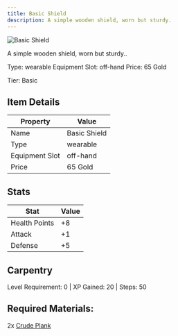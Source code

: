 ```yaml
---
title: Basic Shield
description: A simple wooden shield, worn but sturdy.
---
```


<div className="flex items-start gap-6 mb-8">
  <div className="flex-shrink-0">
    <img src="/assets/resources/crafting/weapons/shields/basic_shield.png" alt="Basic Shield" className="w-24 h-24 border rounded-lg" />
  </div>
  <div className="flex-1">
    <div className="space-y-2">
      <p className="text-lg text-muted-foreground">A simple wooden shield, worn but sturdy..</p>
      <div className="flex flex-wrap gap-4 text-sm">
        <span className="px-2 py-1 bg-green-100 dark:bg-green-900 rounded-md">
          Type: wearable
        </span>
        <span className="px-2 py-1 bg-purple-100 dark:bg-purple-900 rounded-md">
          Equipment Slot: off-hand
        </span>
        <span className="px-2 py-1 bg-yellow-100 dark:bg-yellow-900 rounded-md">
          Price: 65 Gold
        </span>
      </div>
      <p className="text-sm font-medium">Tier: Basic</p>
    </div>
  </div>
</div>

## Item Details
| Property | Value |
|----------|-------|
| Name | Basic Shield |
| Type | wearable |
| Equipment Slot | off-hand |
| Price | 65 Gold |

## Stats
| Stat | Value |
|------|-------|
| Health Points | +8 |
| Attack | +1 |
| Defense | +5 |

## Carpentry
Level Requirement: 0 | XP Gained: 20 | Steps: 50

## Required Materials:
2x [Crude Plank](/docs/resources/individual/crude_plank)

